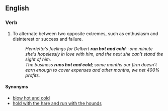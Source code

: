 ==English==

===Verb===
{{infl|en|verb|head=to [[run]] [[hot]] and [[cold]]}}

# {{idiomatic}} To alternate between two opposite extremes, such as enthusiasm and disinterest or success and failure. 
#: ''Henrietta's feelings for Delbert '''run hot and cold'''--one minute she's hopelessly in love with him, and the next she can't stand the sight of him.''
#: ''The business '''runs hot and cold'''; some months our firm doesn't earn enough to cover expenses and other months, we net 400% profits.''

====Synonyms====
* [[blow hot and cold]]
* [[hold with the hare and run with the hounds]]